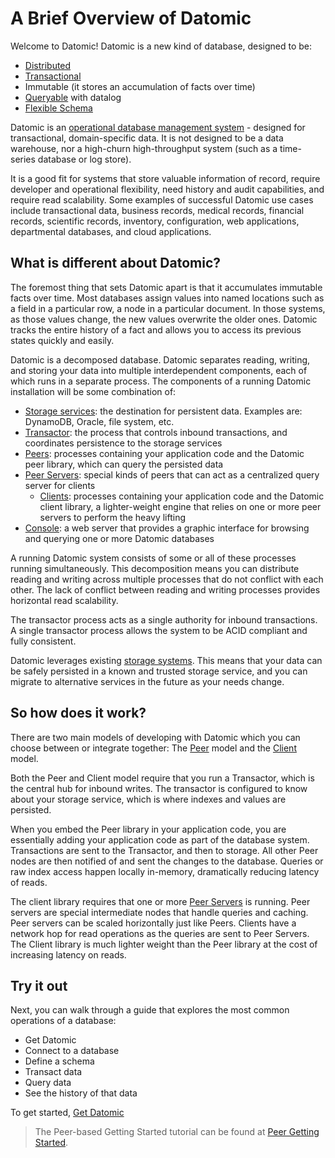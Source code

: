 A Brief Overview of Datomic
===========================

Welcome to Datomic! Datomic is a new kind of database, designed to be:

- [Distributed](../overview/architecture.html)
- [Transactional](../transactions/acid.html)
- Immutable (it stores an accumulation of facts over time)
- [Queryable](../query/query-executing.html) with datalog
- [Flexible Schema](../schema/schema-change.html)

Datomic is an [operational database management system](https://en.wikipedia.org/wiki/Operational_database) - designed for transactional, domain-specific data. It is not designed to be a data warehouse, nor a high-churn high-throughput system (such as a time-series database or log store).

It is a good fit for systems that store valuable information of record, require developer and operational flexibility, need history and audit capabilities, and require read scalability. Some examples of successful Datomic use cases include transactional data, business records, medical records, financial records, scientific records, inventory, configuration, web applications, departmental databases, and cloud applications.

What is different about Datomic?
--------------------------------

The foremost thing that sets Datomic apart is that it accumulates immutable facts over time. Most databases assign values into named locations such as a field in a particular row, a node in a particular document. In those systems, as those values change, the new values overwrite the older ones. Datomic tracks the entire history of a fact and allows you to access its previous states quickly and easily.

Datomic is a decomposed database. Datomic separates reading, writing, and storing your data into multiple interdependent components, each of which runs in a separate process. The components of a running Datomic installation will be some combination of:

- [Storage services](../overview/storage.html): the destination for persistent data. Examples are: DynamoDB, Oracle, file system, etc.
- [Transactor](../overview/architecture.html): the process that controls inbound transactions, and coordinates persistence to the storage services
- [Peers](../peer/integrating-peer-lib.html): processes containing your application code and the Datomic peer library, which can query the persisted data
- [Peer Servers](../client/peer-server.html): special kinds of peers that can act as a centralized query server for clients 
    - [Clients](../client/client-setup.html): processes containing your application code and the Datomic client library, a lighter-weight engine that relies on one or more peer servers to perform the heavy lifting
- [Console](../other-tools/console.html): a web server that provides a graphic interface for browsing and querying one or more Datomic databases

A running Datomic system consists of some or all of these processes running simultaneously. This decomposition means you can distribute reading and writing across multiple processes that do not conflict with each other. The lack of conflict between reading and writing processes provides horizontal read scalability.

The transactor process acts as a single authority for inbound transactions. A single transactor process allows the system to be ACID compliant and fully consistent.

Datomic leverages existing [storage systems](../overview/storage.html). This means that your data can be safely persisted in a known and trusted storage service, and you can migrate to alternative services in the future as your needs change.





So how does it work?
--------------------

There are two main models of developing with Datomic which you can choose between or integrate together: The [Peer](../peer/integrating-peer-lib.html) model and the [Client](../client/peer-server.html) model.

Both the Peer and Client model require that you run a Transactor, which is the central hub for inbound writes. The transactor is configured to know about your storage service, which is where indexes and values are persisted.

When you embed the Peer library in your application code, you are essentially adding your application code as part of the database system. Transactions are sent to the Transactor, and then to storage. All other Peer nodes are then notified of and sent the changes to the database. Queries or raw index access happen locally in-memory, dramatically reducing latency of reads.

The client library requires that one or more [Peer Servers](../client/peer-server.html) is running. Peer servers are special intermediate nodes that handle queries and caching. Peer servers can be scaled horizontally just like Peers. Clients have a network hop for read operations as the queries are sent to Peer Servers. The Client library is much lighter weight than the Peer library at the cost of increasing latency on reads.





Try it out
----------

Next, you can walk through a guide that explores the most common operations of a database:

- Get Datomic
- Connect to a database
- Define a schema
- Transact data
- Query data
- See the history of that data

To get started, [Get Datomic](../getting-started/get-datomic.html)

> The Peer-based Getting Started tutorial can be found at [Peer Getting Started](../peer/peer-getting-started.html).